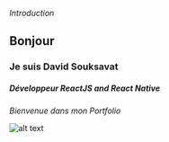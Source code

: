 *Introduction*  
## Bonjour  
### Je suis David Souksavat

##### Développeur ReactJS and React Native

*Bienvenue dans mon Portfolio*


![alt text](https://i.imgur.com/AKiwvgX.png)